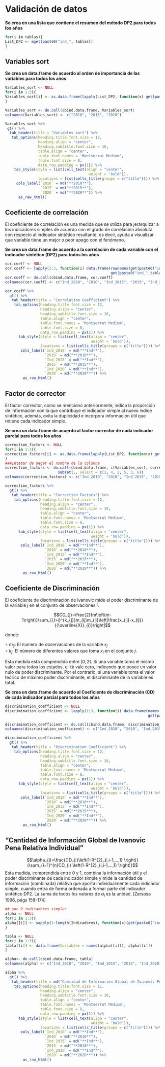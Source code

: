 # Validación de datos  {.unlisted .unnumbered}


**Se crea en una lista que contiene el resumen del método DP2 para todos los años**

```r
for(i in tablas){
List_DP2 <- mget(paste0("ind_", tablas))
}
```

## Variables sort {-}

**Se crea un data.frame de acuerdo al orden de importancia de las variables para todos los años**

```r
Variables_sort <- NULL
for(i in 1:3){
Variables_sort[i] <- as.data.frame(lapply(List_DP2, function(x) get(paste0("ind_", tablas[i]))$variables_sort))
}

Variables_sort <- do.call(cbind.data.frame, Variables_sort)
colnames(Variables_sort) <- c("2010", "2015", "2020")
```

```r
Variables_sort %>%
 gt() %>%
  tab_header(title = "Variables sort") %>%
   tab_options(heading.title.font.size = 12, 
               heading.align = "center",
               heading.subtitle.font.size = 10,
               table.align = "center",
               table.font.names = 'Montserrat Medium',
               table.font.size = 8,
               data_row.padding = px(1)) %>%
    tab_style(style = list(cell_text(align = "center",
                                      weight = 'bold')),
               locations = list(cells_title(groups = c("title")))) %>%
     cols_label(`2010` = md("**2010**"), 
                `2015` = md("**2015**"),
                `2020` = md("**2020**")) %>%
      as_raw_html() 
```


## Coeficiente de correlación {-}  

El coeficiente de correlación es una medida que se utiliza para jerarquizar a los indicadores simples de acuerdo con el grado de correlación absoluta con respecto al indicador sintético resultante, es decir, ayuda a visualizar que variable tiene un mejor o peor apego con el fenómeno.     

**Se crea un data.frame de acuerdo a la correlación de cada variable con el indicador sintético (DP2) para todos los años**

```r
cor.coeff <- NULL
cor.coeff <- lapply(1:3, function(i) data.frame(rownames(get(paste0("ind_",tablas[i]))[["cor.coeff"]]),
                                                get(paste0("ind_",tablas[i]))$cor.coeff))
cor.coeff <- do.call(cbind.data.frame, cor.coeff)
colnames(cor.coeff) <- c("Ind_2010", "2010", "Ind_2015", "2015", "Ind_2020", "2020")
```


```r
cor.coeff %>%
  gt() %>%
   tab_header(title = "Correlation Coefficient") %>%
    tab_options(heading.title.font.size = 12, 
                heading.align = "center",
                heading.subtitle.font.size = 10,
                table.align = "center",
                table.font.names = 'Montserrat Medium',
                table.font.size = 8,
                data_row.padding = px(1)) %>%
      tab_style(style = list(cell_text(align = "center",
                                       weight = 'bold')),
                locations = list(cells_title(groups = c("title")))) %>%
       cols_label(`Ind_2010` = md("**Ind**"), 
                  `2010` = md("**2010**"),
                  `Ind_2015` = md("**Ind**"),
                  `2015` = md("**2015**"), 
                  `Ind_2020` = md("**Ind**"),
                  `2020` = md("**2020**")) %>%
        as_raw_html()                          
```

## Factor de corrector  {-}

El factor corrector, como se mencionó anteriormente, indica la proporción de información con la que contribuye el indicador simple al nuevo índice sintético, además, evita la duplicidad e incorpora información útil que retiene cada indicador simple.     

**Se crea un data.frame de acuerdo al factor corrector de cada indicador parcial para todos los años**

```r
correction_factors <- NULL
for(i in 1:3){
correction_factors[i] <- as.data.frame(lapply(List_DP2, function(x) get(paste0("ind_",tablas[i]))$correction_factors))
}
###Intetar de pegar el nombre de la columna 
correction_factors <- do.call(cbind.data.frame, c(Variables_sort, correction_factors)) %>%
                        subset(., select = c(1, 4, 2, 5, 3, 6))
colnames(correction_factors) <- c("Ind_2010", "2010", "Ind_2015", "2015", "Ind_2020", "2020")
```


```r
correction_factors %>%
  gt() %>%
   tab_header(title = "Correction Factors") %>%
    tab_options(heading.title.font.size = 12, 
                heading.align = "center",
                heading.subtitle.font.size = 10,
                table.align = "center",
                table.font.names = 'Montserrat Medium',
                table.font.size = 8,
                data_row.padding = px(1)) %>%
      tab_style(style = list(cell_text(align = "center",
                                       weight = 'bold')),
                locations = list(cells_title(groups = c("title")))) %>%
       cols_label(`Ind_2010` = md("**Ind**"), 
                  `2010` = md("**2010**"),
                  `Ind_2015` = md("**Ind**"),
                  `2015` = md("**2015**"), 
                  `Ind_2020` = md("**Ind**"),
                  `2020` = md("**2020**")) %>%
        as_raw_html()                         
```


## Coeficiente de Discriminación  {-}

El coeficiente de discriminación de Ivanovic mide el poder discriminante de la variable $j$ en el conjunto de observaciones $i$. 

$$CD_{j}=\frac{2}{m\left(m-1\right)}\sum_{i,l>i}^{k_{j}}m_{ij}m_{lj}\left|\frac{x_{ij}-x_{lj}}{{\overline{X}}_{i}}\right|$$

donde: 

$\circ\:m_{ij}$: El número de observaciones de la variable $x_{j}$    
$\circ\:k_{j}$: El número de diferentes valores que toma $x_{i}$ en el conjunto $j$.     


Esta medida está comprendida entre $[0, 2]$. Si una variable toma el mismo valor para todos los estados, el `CD` vale cero, indicando que posee un valor nulo de poder discriminante. Por el contrario, si una variable toma el valor teórico de máximo poder discriminante, el discriminante de la variable es total.   


**Se crea un data.frame de acuerdo al Coeficiente de discriminación (CD) de cada indicador parcial para todos los años**

```r
discrimination_coefficient <- NULL
discrimination_coefficient <- lapply(1:3, function(i) data.frame(names(get(paste0("ind_",tablas[i]))[["discrimination.coefficient"]]),
                                                                 get(paste0("ind_",tablas[i]))$discrimination.coefficient))

discrimination_coefficient <- do.call(cbind.data.frame, discrimination_coefficient)
colnames(discrimination_coefficient) <- c("Ind_2010", "2010", "Ind_2015", "2015", "Ind_2020", "2020")
```


```r
discrimination_coefficient %>%
  gt() %>%
   tab_header(title = "Discrimination Coefficient") %>%
    tab_options(heading.title.font.size = 12, 
                heading.align = "center",
                heading.subtitle.font.size = 10,
                table.align = "center",
                table.font.names = 'Montserrat Medium',
                table.font.size = 8,
                data_row.padding = px(1)) %>%
      tab_style(style = list(cell_text(align = "center",
                                       weight = 'bold')),
                locations = list(cells_title(groups = c("title")))) %>%
       cols_label(`Ind_2010` = md("**Ind**"), 
                  `2010` = md("**2010**"),
                  `Ind_2015` = md("**Ind**"),
                  `2015` = md("**2015**"), 
                  `Ind_2020` = md("**Ind**"),
                  `2020` = md("**2020**")) %>%
        as_raw_html() 
```

## “Cantidad de Información Global de Ivanovic Pena Relativa Individual” {-}

$$\alpha_{i}=\frac{CD_{i}\left(1-R^{2}_{i,i-1,...,1} \right)}{\sum_{i=1}^{n}CD_{i} \left(1-R^{2}_{i,i-1,...,1} \right)}$$
Esta medida, comprendida entre 0 y 1, combina la información útil y el poder discriminante de cada indicador simple y mide la cantidad de información (combinada) relativa que aporta individualmente cada indicador simple, cuando entra de forma ordenada a formar parte del indicador sintético DP2. La suma de todos los valores de $\alpha_{i}$ es la unidad. [Zarsosa 1996, págs 158-174]      

```r
## son 9 indicadores simples
alpha <- NULL
for(i in 1:3){
alpha[[i]] <- sapply(1:length(Indicadores), function(x)(get(paste0("ind_",tablas[i]))[["correction_factors"]][x] * get(paste0("ind_",tablas[i]))[["discrimination.coefficient"]][x]) /                                                         sum(get(paste0("ind_",tablas[i]))[["correction_factors"]] * get(paste0("ind_",tablas[i]))[["discrimination.coefficient"]]))
}
```

```r
tabla <- NULL
for(i in 1:3){
tabla[[i]] <- data.frame(Variables = names(alpha[[i]]), alpha[[i]])
}

alpha<- do.call(cbind.data.frame, tabla)
colnames(alpha) <- c("Ind_2010", "2010", "Ind_2015", "2015", "Ind_2020", "2020")

alpha %>%
  gt() %>%
   tab_header(title = md("Cantidad de Información Global de Ivanovic Pena Relativa Individual")) %>%
    tab_options(heading.title.font.size = 11, 
                heading.align = "center",
                heading.subtitle.font.size = 10,
                table.align = "center",
                table.font.names = 'Montserrat Medium',
                table.font.size = 8,
                data_row.padding = px(1)) %>%
      tab_style(style = list(cell_text(align = "center",
                                       weight = 'bold')),
                locations = list(cells_title(groups = c("title")))) %>%
       cols_label(`Ind_2010` = md("**Ind**"), 
                  `2010` = md("**2010**"),
                  `Ind_2015` = md("**Ind**"),
                  `2015` = md("**2015**"), 
                  `Ind_2020` = md("**Ind**"),
                  `2020` = md("**2020**")) %>%
        as_raw_html() 
```

